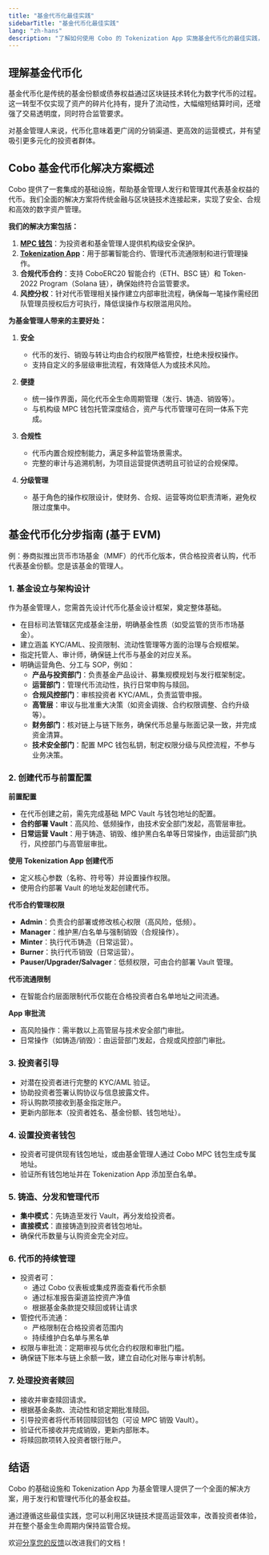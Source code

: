 ```yaml
---
title: "基金代币化最佳实践"
sidebarTitle: "基金代币化最佳实践"
lang: "zh-hans"
description: "了解如何使用 Cobo 的 Tokenization App 实施基金代币化的最佳实践，覆盖从基金设立到投资者赎回的全流程。"
---
```


## 理解基金代币化

基金代币化是传统的基金份额或债券权益通过区块链技术转化为数字代币的过程。这一转型不仅实现了资产的碎片化持有，提升了流动性，大幅缩短结算时间，还增强了交易透明度，同时符合监管要求。

对基金管理人来说，代币化意味着更广阔的分销渠道、更高效的运营模式，并有望吸引更多元化的投资者群体。

## Cobo 基金代币化解决方案概述

Cobo 提供了一套集成的基础设施，帮助基金管理人发行和管理其代表基金权益的代币。我们全面的解决方案将传统金融与区块链技术连接起来，实现了安全、合规和高效的数字资产管理。

**我们的解决方案包括：**
1. [**MPC 钱包**](/cn/portal/mpc-wallets/introduction)：为投资者和基金管理人提供机构级安全保护。
2. [**Tokenization App**](/cn/apps/tokenization/introduction)：用于部署智能合约、管理代币流通限制和进行管理操作。 
3. **合规代币合约**：支持 CoboERC20 智能合约（ETH、BSC 链）和 Token-2022 Program（Solana 链），确保始终符合监管要求。  
4. **风控分权**：针对代币管理相关操作建立内部审批流程，确保每一笔操作需经团队管理员授权后方可执行，降低误操作与权限滥用风险。  

**为基金管理人带来的主要好处：**

1. **安全**  
   - 代币的发行、销毁与转让均由合约权限严格管控，杜绝未授权操作。  
   - 支持自定义的多层级审批流程，有效降低人为或技术风险。  

2. **便捷**  
   - 统一操作界面，简化代币全生命周期管理（发行、铸造、销毁等）。  
   - 与机构级 MPC 钱包托管深度结合，资产与代币管理可在同一体系下完成。  

3. **合规性**  
   - 代币内置合规控制能力，满足多种监管场景需求。  
   - 完整的审计与追溯机制，为项目运营提供透明且可验证的合规保障。  

4. **分级管理**  
   - 基于角色的操作权限设计，使财务、合规、运营等岗位职责清晰，避免权限过度集中。  

## 基金代币化分步指南 (基于 EVM)

例：券商拟推出货币市场基金（MMF）的代币化版本，供合格投资者认购，代币代表基金份额。您是该基金的管理人。

### 1. 基金设立与架构设计

作为基金管理人，您需首先设计代币化基金设计框架，奠定整体基础。

- 在目标司法管辖区完成基金注册，明确基金性质（如受监管的货币市场基金）。  
- 建立涵盖 KYC/AML、投资限制、流动性管理等方面的治理与合规框架。  
- 指定托管人、审计师，确保链上代币与基金的对应关系。  
- 明确运营角色、分工与 SOP，例如：  
  - **产品与投资部门**：负责基金产品设计、募集规模规划与发行框架制定。  
  - **运营部门**：管理代币流动性，执行日常申购与赎回。
  - **合规风控部门**：审核投资者 KYC/AML，负责监管申报。
  - **高管层**：审议与批准重大决策（如资金调拨、合约权限调整、合约升级等）。  
  - **财务部门**：核对链上与链下账务，确保代币总量与账面记录一致，并完成资金清算。  
  - **技术安全部门**：配置 MPC 钱包私钥，制定权限分级与风控流程，不参与业务决策。

### 2. 创建代币与前置配置

**前置配置**  
- 在代币创建之前，需先完成基础 MPC Vault 与钱包地址的配置。  
- **合约部署 Vault**：高风险、低频操作，由技术安全部门发起，高管层审批。  
- **日常运营 Vault**：用于铸造、销毁、维护黑白名单等日常操作，由运营部门执行，风控部门与高管层审批。  

**使用 Tokenization App 创建代币**  
- 定义核心参数（名称、符号等）并设置操作权限。  
- 使用合约部署 Vault 的地址发起创建代币。  

**代币合约管理权限**  
- **Admin**：负责合约部署或修改核心权限（高风险，低频）。  
- **Manager**：维护黑/白名单与强制销毁（合规操作）。  
- **Minter**：执行代币铸造（日常运营）。  
- **Burner**：执行代币销毁（日常运营）。  
- **Pauser/Upgrader/Salvager**：低频权限，可由合约部署 Vault 管理。  

**代币流通限制**  
- 在智能合约层面限制代币仅能在合格投资者白名单地址之间流通。  

**App 审批流**  
- 高风险操作：需半数以上高管层与技术安全部门审批。  
- 日常操作（如铸造/销毁）：由运营部门发起，合规或风控部门审批。  

### 3. 投资者引导
- 对潜在投资者进行完整的 KYC/AML 验证。  
- 协助投资者签署认购协议与信息披露文件。  
- 将认购款项接收到基金指定账户。  
- 更新内部账本（投资者姓名、基金份额、钱包地址）。  

### 4. 设置投资者钱包
- 投资者可提供现有钱包地址，或由基金管理人通过 Cobo MPC 钱包生成专属地址。  
- 验证所有钱包地址并在 Tokenization App 添加至白名单。  

### 5. 铸造、分发和管理代币
- **集中模式**：先铸造至发行 Vault，再分发给投资者。  
- **直接模式**：直接铸造到投资者钱包地址。  
- 确保代币数量与认购资金完全对应。  

### 6. 代币的持续管理
- 投资者可：  
  - 通过 Cobo 仪表板或集成界面查看代币余额  
  - 通过标准报告渠道监控资产净值  
  - 根据基金条款提交赎回或转让请求  
- 管控代币流通：  
  - 严格限制在合格投资者范围内  
  - 持续维护白名单与黑名单  
- 权限与审批流：定期审视与优化合约权限和审批门槛。  
- 确保链下账本与链上余额一致，建立自动化对账与审计机制。  

### 7. 处理投资者赎回
- 接收并审查赎回请求。  
- 根据基金条款、流动性和锁定期批准赎回。  
- 引导投资者将代币转回赎回钱包（可设 MPC 销毁 Vault）。  
- 验证代币接收并完成销毁，更新内部账本。  
- 将赎回款项转入投资者银行账户。  

## 结语

Cobo 的基础设施和 Tokenization App 为基金管理人提供了一个全面的解决方案，用于发行和管理代币化的基金权益。

通过遵循这些最佳实践，您可以利用区块链技术提高运营效率，改善投资者体验，并在整个基金生命周期内保持监管合规。

<Tip>欢迎[分享您的反馈](https://forms.zohopublic.com/cobo/form/DocumentFeedbackForm/formperma/QvLOhxJv1_JMsJ-1dleZ8Itb_7rzN-LtgvsDdxosoVI?referrername=manuals)以改进我们的文档！</Tip>
